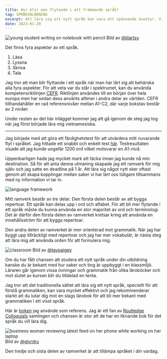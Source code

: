 ```yaml
---
title: Hur blir man flytande i ett främmande språk?
tag: SPRÅKINLÄRNING
excerpt: Att lära sig ett nytt språk kan vara ett spännande äventyr. Vi har alla olika anledningar till varför vi vill lära oss ett nytt språk. I det här inlägget skulle jag vilja dela med mig av min strategi för att lära mig ett nytt språk
date: 2023-01-20
---
```


![young student writing on notebook with pencil](https://images.unsplash.com/photo-1550592704-6c76defa9985?ixlib=rb-4.0.3&ixid=MnwxMjA3fDB8MHxwaG90by1wYWdlfHx8fGVufDB8fHx8&auto=format&fit=crop&w=4470&q=80)
Bild av [@lilartsy](https://unsplash.com/@lilartsy)

Det finns fyra aspekter av ett språk.

1. Läsa
2. Lyssna
3. Skriva
4. Tala

Jag tror att man blir flyttande i ett språk när man har lärt sig att behärska alla fyra aspekter. För att veta var du står i spektrumet,
kan du använda kompetensriktlinjen [CEFR](https://en.wikipedia.org/wiki/Common_European_Framework_of_Reference_for_Languages). Riktlinjen användes till en början över hela europa men har sedan dess använts alltmer
i andra delar av världen. CEFR tillhandahåller en rad referensnivåer mellan A1-C2, där varje bokstav består av 2 nivåer.

Under resten av det här inlägget kommer jag att gå igenom de steg jag tog när jag först började lära mig vietnamesiska.

---

Jag började med att göra ett färdighetstest för att utvärdera mitt nuvarande flyt i språket. Jag hittade ett snabbt och enkelt test [här](https://www.17-minute-languages.com/en/Vietnamese-placement-test/).
Testresultaten visade att jag kunde ungefär 1200 ord vilket motsvarar en A1-nivå.

Uppenbarligen hade jag mycket mark att täcka innan jag kunde nå min destination. Så för att anta denna utmaning skapade jag ett ramverk för mig själv och jag satte en deadline på 1 år.
Att lära sig något nytt sker oftast genom att skapa kopplingar mellan saker vi har lärt oss tidigare tillsammans med ny information vi tar in.

![language framework](/language.png)

Mitt ramverk består av tre delar. Den första delen består av att bygga repertoar. Ett språk kan delas upp i ord och alfabet. För att bli mer flytande i ett språk
måste du kunna använda en stor majoritet av ord och terminologi. Det är därför den första delen av ramverket kretsar kring att använda en innehållsström för att bygga repertoar.

Den andra delen av ramverket är mer orienterad mot grammatik. När jag har byggt upp tillräckligt med repertoar och jag har mer vokabulär, är nästa steg att lära mig att använda orden för att formulera mig.

![classroom](https://images.unsplash.com/photo-1581726707445-75cbe4efc586?ixlib=rb-4.0.3&ixid=MnwxMjA3fDB8MHxwaG90by1wYWdlfHx8fGVufDB8fHx8&auto=format&fit=crop&w=876&q=80)
Bild av [@taypaigey](https://unsplash.com/@taypaigey)

Om du har fått chansen att studera ett nytt språk under din utbildning kanske du är bekant med hur saker och ting är uppbyggt i en klassmiljö. Läraren går igenom vissa övningar och grammatik
från olika läroböcker och mot slutet av kursen blir du tilldelad en tenta.

Jag tror att det traditionella sättet att lära sig ett nytt språk, speciellt för att förstå grammatiken, kan vara mycket effektivt och jag rekommenderar starkt att du lutar dig mot en slags lärobok för att bli
mer bekant med grammatiken i ett visst språk.

Här är [boken](https://www.routledge.com/Colloquial-Vietnamese-The-Complete-Course-for-Beginners/Hoai-Tran-Nguyen-Vuong-Vuong/p/book/9781138950238) jag använde som referens.
Jag är ett fan av [Routledge Colloquials](https://routledgetextbooks.com/textbooks/colloquial/) samlingen och chansen är stor att de har en liknande bok för det språk du vill lära dig.

![business woman reviewing latest feed on her phone while working on her laptop](https://images.unsplash.com/photo-1584438784894-089d6a62b8fa?ixlib=rb-4.0.3&ixid=MnwxMjA3fDB8MHxwaG90by1wYWdlfHx8fGVufDB8fHx8&auto=format&fit=crop&w=2670&q=80)
Bild av [@glvrdru](https://unsplash.com/@glvrdru)

Den tredje och sista delen av ramverket är att tillämpa språket i din vardag.

